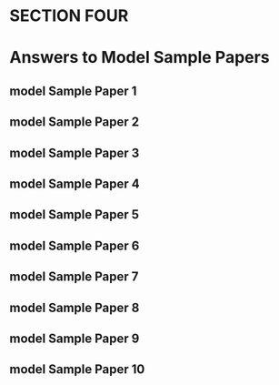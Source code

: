 #  SECTION FOUR {.unnumbered}

# Answers to Model Sample Papers


## model Sample Paper 1




## model Sample Paper 2



## model Sample Paper 3




## model Sample Paper 4




## model Sample Paper 5




## model Sample Paper 6




## model Sample Paper 7




## model Sample Paper 8




## model Sample Paper 9




## model Sample Paper 10